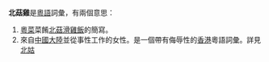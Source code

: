 '''北菇雞'''是[[粵語|粵語]]詞彙，有兩個意思：

#[[粵菜|粵菜]]菜餚[[北菇滑雞飯|北菇滑雞飯]]的簡寫。
#來自[[中國大陸|中國大陸]]並從事性工作的女性。是一個帶有侮辱性的[[香港|香港]]粵語詞彙。詳見[[北姑|北姑]]

{{disambig}}